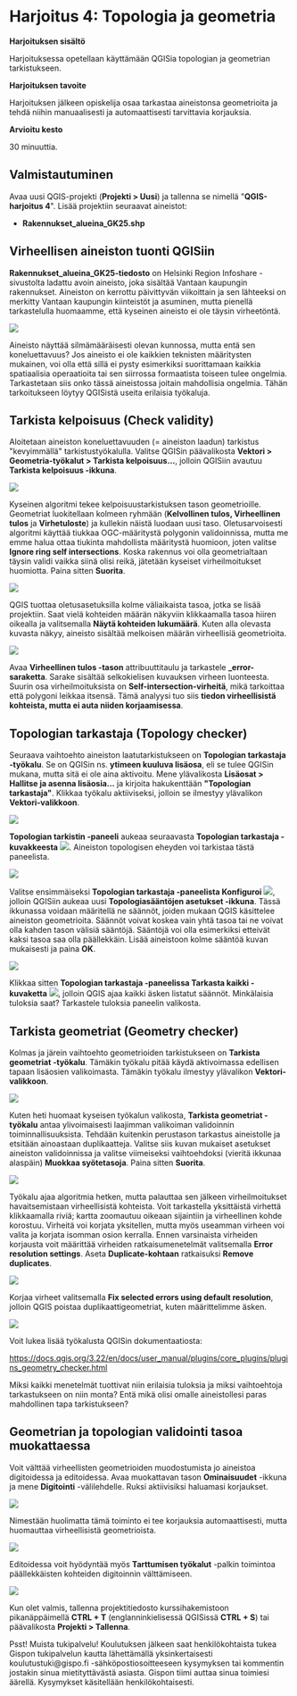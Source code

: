 # Harjoitus 4: Topologia ja geometria

**Harjoituksen sisältö**

Harjoituksessa opetellaan käyttämään QGISia topologian ja geometrian tarkistukseen.

**Harjoituksen tavoite**

Harjoituksen jälkeen opiskelija osaa tarkastaa aineistonsa geometrioita ja tehdä niihin manuaalisesti ja automaattisesti tarvittavia korjauksia.

**Arvioitu kesto**

30 minuuttia.

## Valmistautuminen

Avaa uusi QGIS-projekti (**Projekti \> Uusi**) ja tallenna se nimellä \"**QGIS-harjoitus 4**\". Lisää projektiin seuraavat aineistot:

-   **Rakennukset_alueina_GK25.shp**

## Virheellisen aineiston tuonti QGISiin

**Rakennukset_alueina_GK25-tiedosto** on Helsinki Region Infoshare -sivustolta ladattu avoin aineisto, joka sisältää Vantaan kaupungin rakennukset. Aineiston on kerrottu päivittyvän viikoittain ja sen lähteeksi on merkitty Vantaan kaupungin kiinteistöt ja asuminen, mutta pienellä tarkastelulla huomaamme, että kyseinen aineisto ei ole täysin virheetöntä.

![](img/harjoitus_4/image1.png)

Aineisto näyttää silmämääräisesti olevan kunnossa, mutta entä sen koneluettavuus? Jos aineisto ei ole kaikkien teknisten määritysten mukainen, voi olla että sillä ei pysty esimerkiksi suorittamaan kaikkia spatiaalisia operaatioita tai sen siirrossa formaatista toiseen tulee ongelmia. Tarkastetaan siis onko tässä aineistossa joitain mahdollisia ongelmia. Tähän tarkoitukseen löytyy QGISistä useita erilaisia työkaluja.

## Tarkista kelpoisuus (Check validity)

Aloitetaan aineiston koneluettavuuden (= aineiston laadun) tarkistus \"kevyimmällä\" tarkistustyökalulla. Valitse QGISin päävalikosta **Vektori \> Geometria-työkalut \> Tarkista kelpoisuus...**, jolloin QGISiin avautuu **Tarkista kelpoisuus -ikkuna**.

![](img/harjoitus_4/image2.png)

Kyseinen algoritmi tekee kelpoisuustarkistuksen tason geometrioille. Geometriat luokitellaan kolmeen ryhmään (**Kelvollinen tulos, Virheellinen tulos** ja **Virhetuloste**) ja kullekin näistä luodaan uusi taso. Oletusarvoisesti algoritmi käyttää tiukkaa OGC-määritystä polygonin validoinnissa, mutta me emme halua ottaa tiukinta mahdollista määritystä huomioon, joten valitse  **Ignore ring self intersections**. Koska rakennus voi olla geometrialtaan täysin validi vaikka siinä olisi reikä, jätetään kyseiset virheilmoitukset huomiotta. Paina sitten **Suorita**.

![](img/harjoitus_4/image3.png)

QGIS tuottaa oletusasetuksilla kolme väliaikaista tasoa, jotka se lisää projektiin. Saat vielä kohteiden määrän näkyviin klikkaamalla tasoa hiiren oikealla ja valitsemalla **Näytä kohteiden lukumäärä**. Kuten alla olevasta kuvasta näkyy, aineisto sisältää melkoisen määrän virheellisiä geometrioita.

![](img/harjoitus_4/image4.png)

Avaa **Virheellinen tulos -tason** attribuuttitaulu ja tarkastele **\_error-saraketta**. Sarake sisältää selkokielisen kuvauksen virheen luonteesta. Suurin osa virheilmoituksista on **Self-intersection-virheitä**, mikä tarkoittaa että polygoni leikkaa itsensä. Tämä analyysi tuo siis **tiedon virheellisistä kohteista, mutta ei auta niiden korjaamisessa**.

## Topologian tarkastaja (Topology checker)

Seuraava vaihtoehto aineiston laatutarkistukseen on **Topologian tarkastaja -työkalu**. Se on QGISin ns. **ytimeen kuuluva lisäosa**, eli se tulee QGISin mukana, mutta sitä ei ole aina aktivoitu. Mene ylävalikosta **Lisäosat \> Hallitse ja asenna lisäosia...** ja kirjoita hakukenttään **\"Topologian tarkastaja\"**. Klikkaa työkalu aktiiviseksi, jolloin se ilmestyy ylävalikon **Vektori-valikkoon**.

![](img/harjoitus_4/image5.png)

**Topologian tarkistin -paneeli** aukeaa seuraavasta **Topologian tarkastaja -kuvakkeesta** ![](img/harjoitus_4/image6.png). Aineiston topologisen eheyden voi tarkistaa tästä paneelista.

![](img/harjoitus_4/image7.png)

Valitse ensimmäiseksi **Topologian tarkastaja -paneelista Konfiguroi** ![](img/harjoitus_4/image8.png), jolloin QGISiin aukeaa uusi **Topologiasääntöjen asetukset -ikkuna**. Tässä ikkunassa voidaan määritellä ne säännöt, joiden mukaan QGIS käsittelee aineiston geometrioita. Säännöt voivat koskea vain yhtä tasoa tai ne voivat olla kahden tason välisiä sääntöjä. Sääntöjä voi olla esimerkiksi etteivät kaksi tasoa saa olla päällekkäin. Lisää aineistoon kolme sääntöä kuvan mukaisesti ja paina **OK**.

![](img/harjoitus_4/image9.png)

Klikkaa sitten **Topologian tarkastaja -paneelissa Tarkasta kaikki -kuvaketta** ![](img/harjoitus_4/image10.png), jolloin QGIS ajaa kaikki äsken listatut säännöt. Minkälaisia tuloksia saat? Tarkastele tuloksia paneelin valikosta.

## Tarkista geometriat (Geometry checker)

Kolmas ja järein vaihtoehto geometrioiden tarkistukseen on **Tarkista geometriat -työkalu**. Tämäkin työkalu pitää käydä aktivoimassa edellisen tapaan lisäosien valikoimasta. Tämäkin työkalu ilmestyy ylävalikon **Vektori-valikkoon**.

![](img/harjoitus_4/image11.png)

Kuten heti huomaat kyseisen työkalun valikosta, **Tarkista geometriat -työkalu** antaa ylivoimaisesti laajimman valikoiman validoinnin toiminnallisuuksista. Tehdään kuitenkin perustason tarkastus aineistolle ja etsitään ainoastaan duplikaatteja. Valitse siis kuvan mukaiset asetukset aineiston validoinnissa ja valitse viimeiseksi vaihtoehdoksi (vieritä ikkunaa alaspäin) **Muokkaa syötetasoja**. Paina sitten **Suorita**.

![](img/harjoitus_4/image12.png)

Työkalu ajaa algoritmia hetken, mutta palauttaa sen jälkeen virheilmoitukset havaitsemistaan virheellisistä kohteista. Voit tarkastella yksittäistä virhettä klikkaamalla riviä; kartta zoomautuu oikeaan sijaintiin ja virheellinen kohde korostuu. Virheitä voi korjata yksitellen, mutta myös useamman virheen voi valita ja korjata isomman osion kerralla. Ennen varsinaista virheiden korjausta voit määrittää virheiden ratkaisumenetelmät valitsemalla **Error resolution settings**. Aseta **Duplicate-kohtaan** ratkaisuksi **Remove duplicates**.

![](img/harjoitus_4/image13.png)

Korjaa virheet valitsemalla **Fix selected errors using default resolution**, jolloin QGIS poistaa duplikaattigeometriat, kuten määrittelimme äsken.

![](img/harjoitus_4/image14.png)

Voit lukea lisää työkalusta QGISin dokumentaatiosta: 

<https://docs.qgis.org/3.22/en/docs/user_manual/plugins/core_plugins/plugins_geometry_checker.html>

::: hint-box
Miksi kaikki menetelmät tuottivat niin erilaisia tuloksia ja miksi vaihtoehtoja tarkastukseen on niin monta? Entä mikä olisi omalle aineistollesi paras mahdollinen tapa tarkistukseen?
:::

## Geometrian ja topologian validointi tasoa muokattaessa

Voit välttää virheellisten geometrioiden muodostumista jo aineistoa digitoidessa ja editoidessa. Avaa muokattavan tason **Ominaisuudet** -ikkuna ja mene **Digitointi** -välilehdelle. Ruksi aktiivisiksi haluamasi korjaukset.

![](img/harjoitus_4/image15.png)

Nimestään huolimatta tämä toiminto ei tee korjauksia automaattisesti, mutta huomauttaa virheellisistä geometrioista. 

![](img/harjoitus_4/image16.png)

Editoidessa voit hyödyntää myös **Tarttumisen työkalut** -palkin toimintoa päällekkäisten kohteiden digitoinnin välttämiseen.

![](img/harjoitus_4/image17.png)

Kun olet valmis, tallenna projektitiedosto kurssihakemistoon pikanäppäimellä **CTRL + T** (englanninkielisessä QGISissä **CTRL + S**) tai päävalikosta **Projekti \> Tallenna**.

::: hint-box
Psst! Muista tukipalvelu! Koulutuksen jälkeen saat henkilökohtaista tukea Gispon tukipalvelun kautta lähettämällä yksinkertaisesti koulutustuki\@gispo.fi -sähköpostiosoitteeseen kysymyksen tai kommentin jostakin sinua mietityttävästä asiasta. Gispon tiimi auttaa sinua toimiesi äärellä. Kysymykset käsitellään henkilökohtaisesti.
:::

